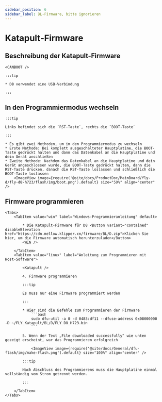 ```yaml
---
sidebar_position: 6
sidebar_label: BL-Firmware, bitte ignorieren
---
```





# Katapult-Firmware

## Beschreibung der Katapult-Firmware

    <CANBOOT />

    :::tip

    * D8 verwendet eine USB-Verbindung

    :::

## In den Programmiermodus wechseln

    :::tip

    Links befindet sich die `RST-Taste`, rechts die `BOOT-Taste`

    :::

    * Es gibt zwei Methoden, um in den Programmiermodus zu wechseln
    * Erste Methode: Bei komplett ausgeschalteter Hauptplatine, die BOOT-Taste gedrückt halten und dann das Datenkabel an die Hauptplatine und dein Gerät anschließen
    * Zweite Methode: Nachdem das Datenkabel an die Hauptplatine und dein Gerät angeschlossen wurde, die BOOT-Taste gedrückt halten, dann die RST-Taste drücken, danach die RST-Taste loslassen und schließlich die BOOT-Taste loslassen
        <ImageView image={require('@site/docs/ProductDoc/MainBoard/fly-d/fly-d8-h723/flash/img/boot.png').default} size="50%" align="center" />

## Firmware programmieren
    <Tabs>
        <TabItem value="win" label="Windows-Programmieranleitung" default>

            * Die Katapult-Firmware für D8 <Button variant="contained" disableElevation href="https://cdn.mellow.klipper.cn/firmware/BL/D.zip">Klicken Sie hier, um die Firmware automatisch herunterzuladen</Button>
            <WIN />

        </TabItem>
        <TabItem value="linux" label="Anleitung zum Programmieren mit Host-Software">

            <Katapult />

            4. Firmware programmieren

            :::tip

            Es muss nur eine Firmware programmiert werden

            :::

            * Hier sind die Befehle zum Programmieren der Firmware
                ```bash
                sudo dfu-util -a 0 -d 0483:df11 --dfuse-address 0x08000000 -D ~/FLY_Katapult/BL/D/FLY_D8_H723.bin
                ```

            5. Wenn der Text „File downloaded successfully“ wie unten gezeigt erscheint, war das Programmieren erfolgreich

                <ImageView image={require('@site/docs/General/dfu-flash/img/make-flash.png').default} size="100%" align="center" />

            :::tip

            Nach Abschluss des Programmierens muss die Hauptplatine einmal vollständig vom Strom getrennt werden.

            :::

        </TabItem>
    </Tabs>